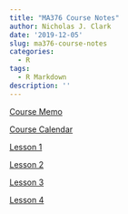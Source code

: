 ```yaml
---
title: "MA376 Course Notes"
author: Nicholas J. Clark
date: '2019-12-05'
slug: ma376-course-notes
categories:
  - R
tags:
  - R Markdown
description: ''
---
```



[Course Memo](https://gallant-ritchie-afafb4.netlify.com/files/CourseNotes/Instructional Memorandum Ma376 20-2 Draft.pdf)

[Course Calendar](https://gallant-ritchie-afafb4.netlify.com/files/CourseNotes/MA376 Syllabus 20-2.pdf)

[Lesson 1](https://gallant-ritchie-afafb4.netlify.com/files/CourseNotes/Lsn_1.pdf)

[Lesson 2](https://gallant-ritchie-afafb4.netlify.com/files/CourseNotes/Lsn_2_376.pdf)

[Lesson 3](https://gallant-ritchie-afafb4.netlify.com/files/CourseNotes/Lsn_3.pdf)

[Lesson 4](https://gallant-ritchie-afafb4.netlify.com/files/CourseNotes/Lsn_4.pdf)